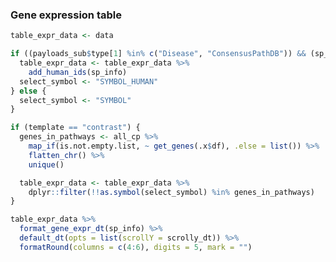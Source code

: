 ### Gene expression table

```r
table_expr_data <- data

if ((payloads_sub$type[1] %in% c("Disease", "ConsensusPathDB")) && (sp_info["common"] != "human")) {
  table_expr_data <- table_expr_data %>%
    add_human_ids(sp_info)
  select_symbol <- "SYMBOL_HUMAN"
} else {
  select_symbol <- "SYMBOL"
}

if (template == "contrast") {
  genes_in_pathways <- all_cp %>%
    map_if(is.not.empty.list, ~ get_genes(.x$df), .else = list()) %>%
    flatten_chr() %>%
    unique()

  table_expr_data <- table_expr_data %>%
    dplyr::filter(!!as.symbol(select_symbol) %in% genes_in_pathways)
}

table_expr_data %>%
  format_gene_expr_dt(sp_info) %>%
  default_dt(opts = list(scrollY = scrolly_dt)) %>%
  formatRound(columns = c(4:6), digits = 5, mark = "")
```
